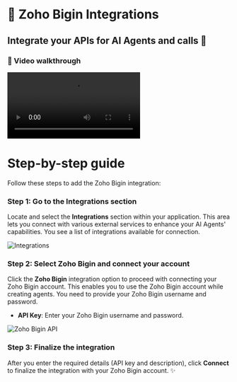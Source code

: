 # 🔗 Zoho Bigin Integrations

## Integrate your APIs for AI Agents and calls 🤖

### 🎥 Video walkthrough

<div class="card-video">
  <video src="https://storage.googleapis.com/helpsessionvideos/Contactswing/Videos/zoho.mp4" autoplay playsinline controls title="Zoho Bigin Integration"></video>
</div>

# Step-by-step guide

Follow these steps to add the Zoho Bigin integration:

### Step 1: Go to the Integrations section
Locate and select the **Integrations** section within your application. This area lets you connect with various external services to enhance your AI Agents' capabilities. You see a list of integrations available for connection.

<img src="https://storage.googleapis.com/helpsessionvideos/Contactswing/images/e1.jpg" alt="Integrations" />

### Step 2: Select Zoho Bigin and connect your account
Click the **Zoho Bigin** integration option to proceed with connecting your Zoho Bigin account. This enables you to use the Zoho Bigin account while creating agents. You need to provide your Zoho Bigin username and password.
- **API Key**: Enter your Zoho Bigin username and password.

<img src="https://storage.googleapis.com/helpsessionvideos/Contactswing/images/e7.jpg" alt="Zoho Bigin API" />

### Step 3: Finalize the integration
After you enter the required details (API key and description), click **Connect** to finalize the integration with your Zoho Bigin account. ✨


